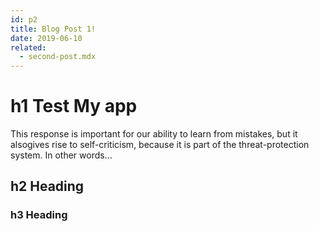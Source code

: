 ```yaml
---
id: p2
title: Blog Post 1!
date: 2019-06-10
related:
  - second-post.mdx
---
```


# h1 Test My app

This response is important for our ability to learn from mistakes, but it alsogives rise to self-criticism, because it is part of the threat-protection system. In other words…

## h2 Heading

### h3 Heading

